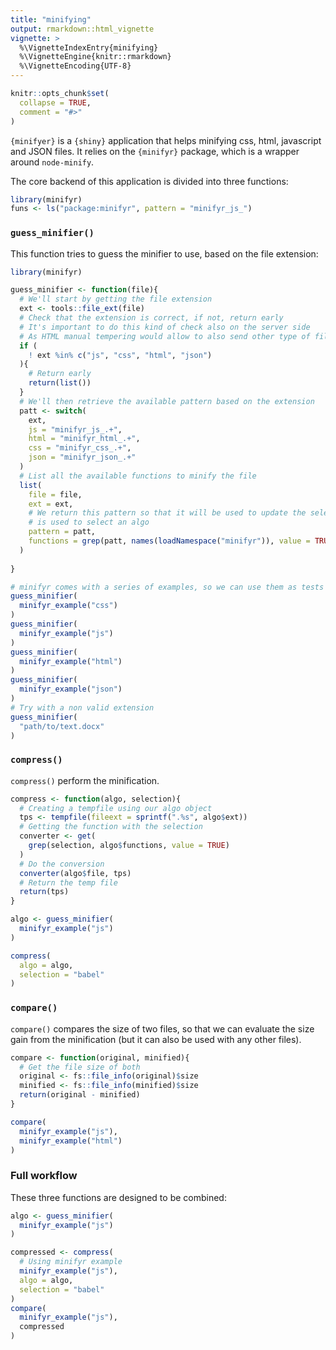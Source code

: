 ```yaml
---
title: "minifying"
output: rmarkdown::html_vignette
vignette: >
  %\VignetteIndexEntry{minifying}
  %\VignetteEngine{knitr::rmarkdown}
  %\VignetteEncoding{UTF-8}
---
```


```r
knitr::opts_chunk$set(
  collapse = TRUE,
  comment = "#>"
)
```

`{minifyer}` is a `{shiny}` application that helps minifying css, html, javascript and JSON files. It relies on the `{minifyr}` package, which is a wrapper around `node-minify`.

The core backend of this application is divided into three functions:

```r
library(minifyr)
funs <- ls("package:minifyr", pattern = "minifyr_js_")
```

### `guess_minifier()`

This function tries to guess the minifier to use, based on the file extension:

```r
library(minifyr)

guess_minifier <- function(file){
  # We'll start by getting the file extension
  ext <- tools::file_ext(file)
  # Check that the extension is correct, if not, return early
  # It's important to do this kind of check also on the server side 
  # As HTML manual tempering would allow to also send other type of files
  if (
    ! ext %in% c("js", "css", "html", "json")
  ){
    # Return early
    return(list())
  }
  # We'll then retrieve the available pattern based on the extension
  patt <- switch(
    ext, 
    js = "minifyr_js_.+",
    html = "minifyr_html_.+",
    css = "minifyr_css_.+",
    json = "minifyr_json_.+"
  )
  # List all the available functions to minify the file
  list(
    file = file,
    ext = ext,
    # We return this pattern so that it will be used to update the selectInput that 
    # is used to select an algo
    pattern = patt, 
    functions = grep(patt, names(loadNamespace("minifyr")), value = TRUE)
  )
  
}
```

```r
# minifyr comes with a series of examples, so we can use them as tests
guess_minifier(
  minifyr_example("css")
)
guess_minifier(
  minifyr_example("js")
)
guess_minifier(
  minifyr_example("html")
)
guess_minifier(
  minifyr_example("json")
)
# Try with a non valid extension
guess_minifier(
  "path/to/text.docx"
)
```

### `compress()`

`compress()` perform the minification.

```r
compress <- function(algo, selection){
  # Creating a tempfile using our algo object
  tps <- tempfile(fileext = sprintf(".%s", algo$ext))
  # Getting the function with the selection
  converter <- get(
    grep(selection, algo$functions, value = TRUE)
  )
  # Do the conversion
  converter(algo$file, tps)
  # Return the temp file
  return(tps)
}

algo <- guess_minifier(
  minifyr_example("js")
)
```

```r
compress(
  algo = algo, 
  selection = "babel"
)
```

### `compare()`

`compare()` compares the size of two files, so that we can evaluate the size gain from the minification (but it can also be used with any other files).

```r
compare <- function(original, minified){
  # Get the file size of both
  original <- fs::file_info(original)$size
  minified <- fs::file_info(minified)$size
  return(original - minified)
}
```

```r
compare(
  minifyr_example("js"), 
  minifyr_example("html")
)
```

### Full workflow

These three functions are designed to be combined:

```r
algo <- guess_minifier(
  minifyr_example("js")
)

compressed <- compress(
  # Using minifyr example
  minifyr_example("js"),
  algo = algo, 
  selection = "babel"
)
compare(
  minifyr_example("js"), 
  compressed
)
```
